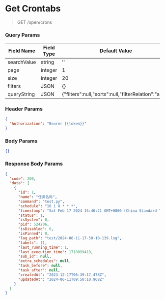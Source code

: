 # Get Crontabs

> GET  /open/crons

### Query Params

| Field Name     | Field Type | Default Value |
|----------------|------------|---------------|
| searchValue    | string     | ''             |
| page           | integer    | 1             |
| size           | integer    | 20            |
| filters        | JSON       | {}  |
| queryString    | JSON       | \{"filters":null,"sorts":null,"filterRelation":"and"} |

### Header Params

```json
{
  "Authorization": "Bearer {{token}}"
}
```

### Body Params

```json
{}
```

### Response Body Params

```json
{
  "code": 200,
  "data": [
    {
      "id": 1,
      "name": "任务名称",
      "command": "test.py",
      "schedule": "10 1 8 * * *",
      "timestamp": "Sat Feb 17 2024 15:46:21 GMT+0800 (China Standard Time)",
      "status": 1,
      "isSystem": 0,
      "pid": 524206,
      "isDisabled": 0,
      "isPinned": 0,
      "log_path": "test/2024-06-11-17-50-10-139.log",
      "labels": [],
      "last_running_time": 1,
      "last_execution_time": 1718099410,
      "sub_id": null,
      "extra_schedules": null,
      "task_before": null,
      "task_after": null,
      "createdAt": "2023-12-17T06:39:17.478Z",
      "updatedAt": "2024-06-11T09:50:10.968Z"
    }
  ]
}
```